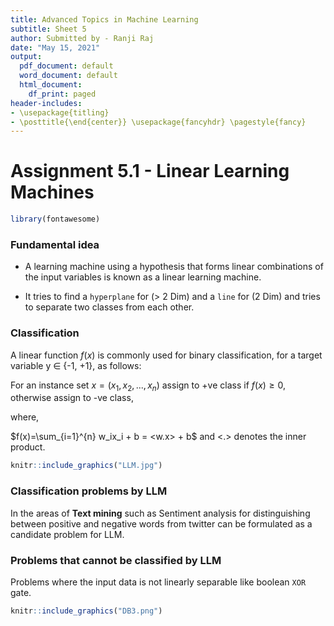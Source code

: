 ---
title: Advanced Topics in Machine Learning
subtitle: Sheet 5
author: Submitted by - Ranji Raj
date: "May 15, 2021"
output:
  pdf_document: default
  word_document: default
  html_document:
    df_print: paged
header-includes:
- \usepackage{titling}
- \posttitle{\end{center}} \usepackage{fancyhdr} \pagestyle{fancy} 
---
# **Assignment 5.1 - Linear Learning Machines**

```{r echo=FALSE, message=FALSE, warning=FALSE, out.width = '70%', fig.align="center", results='hide'}
library(fontawesome)
```

### Fundamental idea

- A learning machine using a hypothesis that forms linear combinations of the input variables is known as a linear learning machine.

- It tries to find a `hyperplane` for (> 2 Dim) and a `line` for (2 Dim) and tries to separate two classes from each other.

### Classification

A linear function $f(x)$ is commonly used for binary classification, for a target variable y $\in$ {-1, +1}, as follows:

For an instance set $x=(x_1, x_2,...,x_n)$ assign to +ve class if $f(x) \ge 0$, otherwise assign to -ve class,

where,

$f(x)=\sum_{i=1}^{n} w_ix_i + b = <w.x> + b$ and <.> denotes the inner product.

```{r pressure, echo=FALSE, fig.cap="A separating line for a 2D training set", out.width = '40%', fig.align="center"}
knitr::include_graphics("LLM.jpg")
```

### Classification problems by LLM

In the areas of __Text mining__ such as Sentiment analysis for distinguishing between positive and negative words from twitter can be formulated as a candidate problem for LLM.

### Problems that cannot be classified by LLM

Problems where the input data is not linearly separable like boolean `XOR` gate.

```{r xor, echo=FALSE, fig.cap="Geometric representation - XOR", out.width = '40%', fig.align="center"}
knitr::include_graphics("DB3.png")
```

